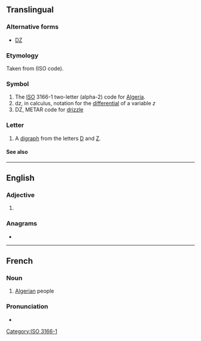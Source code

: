 {{also|dz|Dz|.dz|dź|dž|Dž|DŽ}}
{{character info|Ǳ}}
==Translingual==

===Alternative forms===
* [[Ǳ]]

===Etymology===
Taken from {{der|mul|ber|-}} {{m|tzm|ⴷⵣⴰⵢⵔ}} (ISO code).

===Symbol===
{{head|mul|symbol}}

# The [[ISO]] 3166-1 two-letter (alpha-2) code for [[Algeria]].
# d''z'', in calculus, notation for the [[en:Differential (calculus)|differential]] of a variable ''z''
# DZ, METAR code for [[drizzle]]

===Letter===
{{mul-letter|upper=DZ|mixed=Dz|lower=dz|script=Latn}}

# A [[digraph]] from the letters [[D]] and [[Z]].

====See also====
{{Latn-script}}

[[Category:ISO 3166-1]]

----

==English==

===Adjective===
{{en-adj|-}}

# {{abbreviation of|en|dizygotic}}

===Anagrams===
* {{anagrams|en|a=dz|ZD}}

----

==French==

===Noun===
{{head|fr|noun}}

# {{lb|fr|slang}} [[Algerian]] people

===Pronunciation===
* {{IPA|fr|/de.zɛd/}}